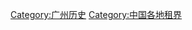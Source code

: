 {{Catnav|頁面分類|各種主題的頁面分類|依中国各省来作的分类|中国各地历史|广东历史}}
{{Catnav|頁面分類|各種主題的頁面分類|依中国各省来作的分类|中国各地历史|中国各地租界}}

[[Category:广州历史|Category:广州历史]]
[[Category:中国各地租界|Category:中国各地租界]]
